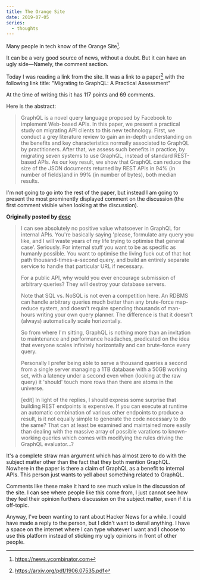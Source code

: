 ```yaml
---
title: The Orange Site
date: 2019-07-05
series:
  - thoughts
---
```


Many people in tech know of the Orange Site[^1].

It can be a very good source of news, without a doubt.
But it can have an ugly side—Namely, the comment section.

Today I was reading a link from the site.
It was a link to a paper[^2] with the following link title: "Migrating to GraphQL: A Practical Assessment"

At the time of writing this it has 117 points and 69 comments.

Here is the abstract:

> GraphQL is a novel query language proposed by Facebook to implement Web-based APIs.
> In this paper, we present a practical study on migrating API clients to this new technology.
> First, we conduct a grey literature review to gain an in-depth understanding on the benefits and key characteristics normally associated to GraphQL by practitioners.
> After that, we assess such benefits in practice, by migrating seven systems to use GraphQL, instead of standard REST-based APIs.
> As our key result, we show that GraphQL can reduce the size of the JSON documents returned by REST APIs in 94% (in number of fields)and in 99% (in number of bytes), both median results.

I'm not going to go into the rest of the paper,
but instead I am going to present the most prominently displayed comment on the discussion (the first comment visible when looking at the discussion).

**Originally posted by [desc](https://news.ycombinator.com/user?id=desc)**

> I can see absolutely no positive value whatsoever in GraphQL for internal APIs. You're basically saying 'please, formulate any query you like, and I will waste years of my life trying to optimise that general case'.
> Seriously. For internal stuff you want to be as specific as humanly possible. You want to optimise the living fuck out of that hot path thousand-times-a-second query, and build an entirely separate service to handle that particular URL if necessary.
>
> For a public API, why would you ever encourage submission of arbitrary queries? They will destroy your database servers.
>
> Note that SQL vs. NoSQL is not even a competition here. An RDBMS can handle arbitrary queries much better than any brute-force map-reduce system, and doesn't require spending thousands of man-hours writing your own query planner. The difference is that it doesn't (always) automatically scale horizontally.
>
> So from where I'm sitting, GraphQL is nothing more than an invitation to maintenance and performance headaches, predicated on the idea that everyone scales infinitely horizontally and can brute-force every query.
>
> Personally I prefer being able to serve a thousand queries a second from a single server managing a 1TB database with a 50GB working set, with a latency under a second even when (looking at the raw query) it 'should' touch more rows than there are atoms in the universe.
>
> [edit] In light of the replies, I should express some surprise that building REST endpoints is expensive. If you can execute at runtime an automatic combination of various other endpoints to produce a result, is it not equally simple to generate the code necessary to do the same? That can at least be examined and maintained more easily than dealing with the massive array of possible varations to known-working queries which comes with modifying the rules driving the GraphQL evaluator...?

It's a complete straw man argument which has almost zero to do with the subject matter other than the fact that they both mention GraphQL.
Nowhere in the paper is there a claim of GraphQL as a benefit to internal APIs.
This person just wants to yell about something related to GraphQL.

Comments like these make it hard to see much value in the discussion of the site.
I can see where people like this come from, I just cannot see how they feel their opinion furthers discussion on the subject matter, even if it is off-topic.

Anyway, I've been wanting to rant about Hacker News for a while.
I could have made a reply to the person, but I didn't want to derail anything.
I have a space on the internet where I can type whatever I want and I choose to use this platform instead of sticking my ugly opinions in front of other people.

[^1]: https://news.ycombinator.com
[^2]: https://arxiv.org/pdf/1906.07535.pdf
